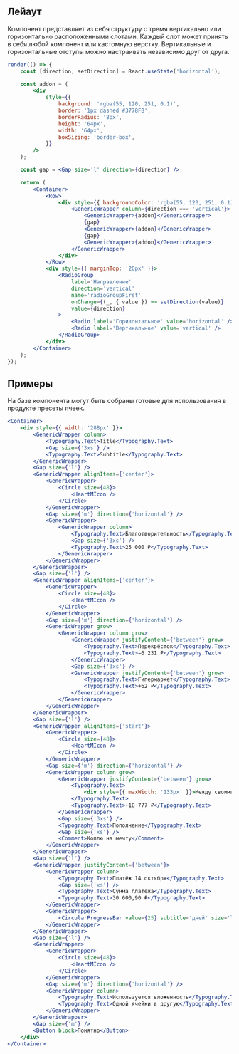 
## Лейаут

Компонент представляет из себя структуру с тремя вертикально или горизонтально расположенными слотами. Каждый слот может принять в себя любой компонент или кастомную верстку. Вертикальные и горизонтальные отступы можно настраивать независимо друг от друга.

```jsx live
render(() => {
    const [direction, setDirection] = React.useState('horizontal');

    const addon = (
        <div
            style={{
                background: 'rgba(55, 120, 251, 0.1)',
                border: '1px dashed #3778FB',
                borderRadius: '8px',
                height: '64px',
                width: '64px',
                boxSizing: 'border-box',
            }}
        />
    );

    const gap = <Gap size='l' direction={direction} />;

    return (
        <Container>
            <Row>
                <div style={{ backgroundColor: 'rgba(55, 120, 251, 0.1)', padding: '16px' }}>
                    <GenericWrapper column={direction === 'vertical'}>
                        <GenericWrapper>{addon}</GenericWrapper>
                        {gap}
                        <GenericWrapper>{addon}</GenericWrapper>
                        {gap}
                        <GenericWrapper>{addon}</GenericWrapper>
                    </GenericWrapper>
                </div>
            </Row>
            <div style={{ marginTop: '20px' }}>
                <RadioGroup
                    label='Направление'
                    direction='vertical'
                    name='radioGroupFirst'
                    onChange={(_, { value }) => setDirection(value)}
                    value={direction}
                >
                    <Radio label='Горизонтальное' value='horizontal' />
                    <Radio label='Вертикальное' value='vertical' />
                </RadioGroup>
            </div>
        </Container>
    );
});
```

## Примеры

На базе компонента могут быть собраны готовые для использования в продукте пресеты ячеек.

```jsx live
<Container>
    <div style={{ width: '288px' }}>
        <GenericWrapper column>
            <Typography.Text>Title</Typography.Text>
            <Gap size={'3xs'} />
            <Typography.Text>Subtitle</Typography.Text>
        </GenericWrapper>
        <Gap size={'l'} />
        <GenericWrapper alignItems={'center'}>
            <GenericWrapper>
                <Circle size={48}>
                    <HeartMIcon />
                </Circle>
            </GenericWrapper>
            <Gap size={'m'} direction={'horizontal'} />
            <GenericWrapper>
                <GenericWrapper column>
                    <Typography.Text>Благотворительность</Typography.Text>
                    <Gap size={'3xs'} />
                    <Typography.Text>25 000 ₽</Typography.Text>
                </GenericWrapper>
            </GenericWrapper>
        </GenericWrapper>
        <Gap size={'l'} />
        <GenericWrapper alignItems={'center'}>
            <GenericWrapper>
                <Circle size={48}>
                    <HeartMIcon />
                </Circle>
            </GenericWrapper>
            <Gap size={'m'} direction={'horizontal'} />
            <GenericWrapper grow>
                <GenericWrapper column grow>
                    <GenericWrapper justifyContent={'between'} grow>
                        <Typography.Text>Перекрёсток</Typography.Text>
                        <Typography.Text>−6 231 ₽</Typography.Text>
                    </GenericWrapper>
                    <Gap size={'3xs'} />
                    <GenericWrapper justifyContent={'between'} grow>
                        <Typography.Text>Гипермаркет</Typography.Text>
                        <Typography.Text>+62 ₽</Typography.Text>
                    </GenericWrapper>
                </GenericWrapper>
            </GenericWrapper>
        </GenericWrapper>
        <Gap size={'l'} />
        <GenericWrapper alignItems={'start'}>
            <GenericWrapper>
                <Circle size={48}>
                    <HeartMIcon />
                </Circle>
            </GenericWrapper>
            <Gap size={'m'} direction={'horizontal'} />
            <GenericWrapper column grow>
                <GenericWrapper justifyContent={'between'} grow>
                    <Typography.Text>
                        <div style={{ maxWidth: '133px' }}>Между своими счетами</div>
                    </Typography.Text>
                    <Typography.Text>+18 777 ₽</Typography.Text>
                </GenericWrapper>
                <Gap size={'3xs'} />
                <Typography.Text>Пополнение</Typography.Text>
                <Gap size={'xs'} />
                <Comment>Коплю на мечту</Comment>
            </GenericWrapper>
        </GenericWrapper>
        <Gap size={'l'} />
        <GenericWrapper justifyContent={'between'}>
            <GenericWrapper column>
                <Typography.Text>Платёж 14 октября</Typography.Text>
                <Gap size={'xs'} />
                <Typography.Text>Сумма платежа</Typography.Text>
                <Typography.Text>30 600,90 ₽</Typography.Text>
            </GenericWrapper>
            <GenericWrapper>
                <CircularProgressBar value={25} subtitle='дней' size='l' />
            </GenericWrapper>
        </GenericWrapper>
        <Gap size={'l'} />
        <GenericWrapper>
            <GenericWrapper>
                <Circle size={48}>
                    <HeartMIcon />
                </Circle>
            </GenericWrapper>
            <Gap size={'m'} direction={'horizontal'} />
            <GenericWrapper column>
                <Typography.Text>Используется вложенность</Typography.Text>
                <Typography.Text>Одной ячейки в другую</Typography.Text>
            </GenericWrapper>
        </GenericWrapper>
        <Gap size={'m'} />
        <Button block>Понятно</Button>
    </div>
</Container>
```
